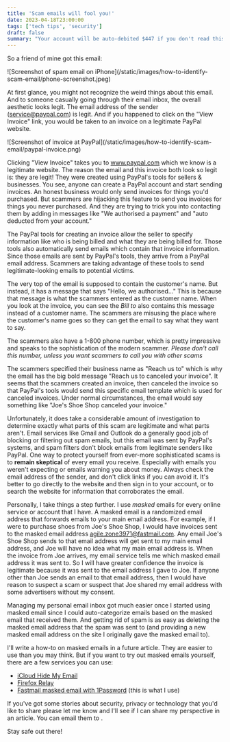```yaml
---
title: 'Scam emails will fool you!'
date: 2023-04-18T23:00:00
tags: ['tech tips', 'security']
draft: false
summary: "Your account will be auto-debited $447 if you don't read this article..."
---
```



So a friend of mine got this email:

<div className="flex justify-center">
  ![Screenshot of spam email on
  iPhone](/static/images/how-to-identify-scam-email/phone-screenshot.jpeg)
</div>

At first glance, you might not recognize the weird things about this email.
And to someone casually going through their email inbox, the overall aesthetic looks legit.
The email address of the sender (service@paypal.com) is legit.
And if you happened to click on the "View Invoice" link, you would be taken to an invoice on a legitimate PayPal website.

<div className="flex justify-center">
  ![Screenshot of invoice at PayPal](/static/images/how-to-identify-scam-email/paypal-invoice.png)
</div>

Clicking "View Invoice" takes you to www.paypal.com which we know is a legitimate website.
The reason the email and this invoice both look so legit is: they are legit!
They were created using PayPal's tools for sellers & businesses.
You see, anyone can create a PayPal account and start sending invoices.
An honest business would only send invoices for things you'd purchased.
But scammers are hijacking this feature to send you invoices for things you never purchased.
And they are trying to trick you into contacting them by adding in messages like "We authorised a payment" and "auto deducted from your account."

The PayPal tools for creating an invoice allow the seller to specify information like who is being billed and what they are being billed for.
Those tools also automatically send emails which contain that invoice information.
Since those emails are sent by PayPal's tools, they arrive from a PayPal email address.
Scammers are taking advantage of these tools to send legitimate-looking emails to potential victims.

The very top of the email is supposed to contain the customer's name.
But instead, it has a message that says "Hello, we authorised..."
This is because that message is what the scammers entered as the customer name.
When you look at the invoice, you can see the _Bill to_ also contains this message instead of a customer name.
The scammers are misusing the place where the customer's name goes so they can get the email to say what they want to say.

The scammers also have a 1-800 phone number, which is pretty impressive and speaks to the sophistication of the modern scammer.
_Please don't call this number, unless you want scammers to call you with other scams_

The scammers specified their business name as "Reach us to" which is why the email has the big bold message "Reach us to canceled your invoice".
It seems that the scammers created an invoice, then canceled the invoice so that PayPal's tools would send this specific email template which is used for canceled invoices.
Under normal circumstances, the email would say something like "Joe's Shoe Shop canceled your invoice."

Unfortunately, it does take a considerable amount of investigation to determine exactly what parts of this scam are legitimate and what parts aren't.
Email services like Gmail and Outlook do a generally good job of blocking or filtering out spam emails, but this email was sent by PayPal's systems, and spam filters don't block emails from legitimate senders like PayPal.
One way to protect yourself from ever-more sophisticated scams is to **remain skeptical** of every email you receive.
Especially with emails you weren't expecting or emails warning you about money.
Always check the email address of the sender, and don't click links if you can avoid it.
It's better to go directly to the website and then sign in to your account, or to search the website for information that corroborates the email.

Personally, I take things a step further. I use _masked_ emails for every online service or account that I have.
A masked email is a randomized email address that forwards emails to your main email address.
For example, if I were to purchase shoes from Joe's Shoe Shop, I would have invoices sent to the masked email address agile.zone3971@fastmail.com.
Any email Joe's Shoe Shop sends to that email address will get sent to my main email address, and Joe will have no idea what my main email address is.
When the invoice from Joe arrives, my email service tells me which masked email address it was sent to.
So I will have greater confidence the invoice is legitimate because it was sent to the email address I gave to Joe.
If anyone other than Joe sends an email to that email address, then I would have reason to suspect a scam
or suspect that Joe shared my email address with some advertisers without my consent.

Managing my personal email inbox got much easier once I started using masked email since I could auto-categorize emails based on the masked email that received them.
And getting rid of spam is as easy as deleting the masked email address that the spam was sent to (and providing a new masked email address on the site I originally gave the masked email to).

I'll write a how-to on masked emails in a future article. They are easier to use than you may think.
But if you want to try out masked emails yourself, there are a few services you can use:

- [iCloud Hide My Email](https://support.apple.com/en-us/HT210425)
- [Firefox Relay](https://relay.firefox.com/)
- [Fastmail masked email with 1Password](https://support.1password.com/fastmail/#use-masked-emails) (this is what I use)

If you've got some stories about security, privacy or technology that you'd like to share please let me know and I'll see if I can share my perspective in an article.
You can email them to <UserSubmissionEmail/>.

Stay safe out there!
